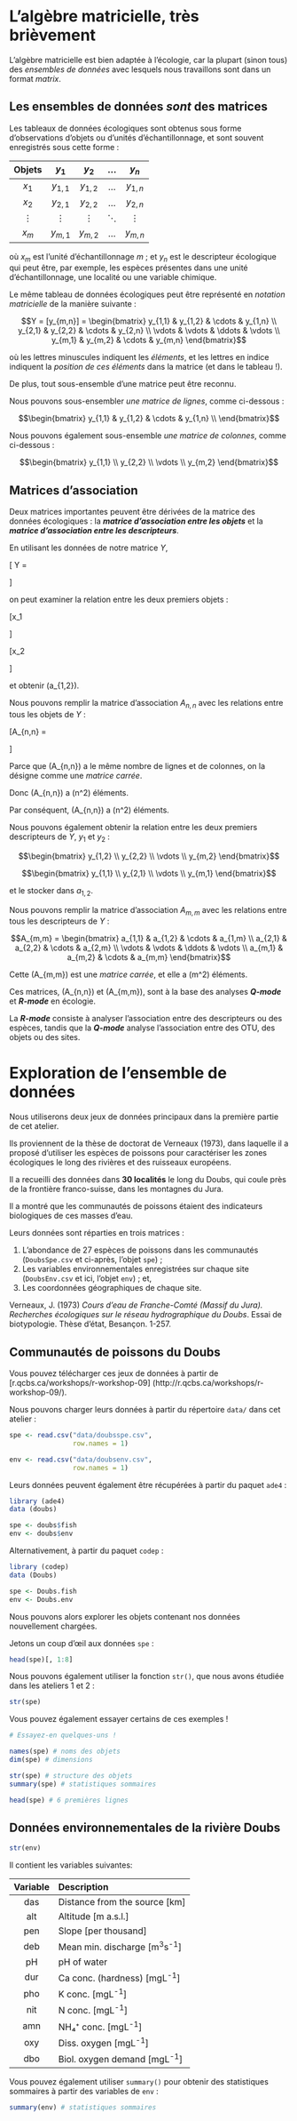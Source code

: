 # L'algèbre matricielle, très brièvement

L'algèbre matricielle est bien adaptée à l'écologie, car la plupart (sinon tous) des _ensembles de données_ avec lesquels nous travaillons sont dans un format _matrix_.

## Les ensembles de données _sont_ des matrices

Les tableaux de données écologiques sont obtenus sous forme d'observations d'objets ou d'unités d'échantillonnage, et sont souvent enregistrés sous cette forme : 

| Objets | $y_1$     | $y_2$  | $\dots$           | $y_n$  |
| :-------------: |:-------------:| :-----:|:-----:|:-----:|
|  $x_1$        | $y_{1,1}$     | $y_{1,2}$  | $\dots$  | $y_{1,n}$  |
|  $x_2$        | $y_{2,1}$     | $y_{2,2}$  | $\dots$  | $y_{2,n}$  |
|  $\vdots$     | $\vdots$     | $\vdots$  | $\ddots$  | $\vdots$  |
|  $x_m$        | $y_{m,1}$     | $y_{m,2}$  | $\dots$  | $y_{m,n}$  |


où $x_m$ est l'unité d'échantillonnage $m$ ; et $y_n$ est le descripteur écologique qui peut être, par exemple, les espèces présentes dans une unité d'échantillonnage, une localité ou une variable chimique.

Le même tableau de données écologiques peut être représenté en _notation matricielle_ de la manière suivante :

$$Y = [y_{m,n}] =
\begin{bmatrix}
y_{1,1} & y_{1,2} & \cdots & y_{1,n} \\
y_{2,1} & y_{2,2} & \cdots & y_{2,n} \\
\vdots  & \vdots  & \ddots & \vdots  \\
y_{m,1} & y_{m,2} & \cdots & y_{m,n} 
\end{bmatrix}$$

où les lettres minuscules indiquent les _éléments_, et les lettres en indice indiquent la _position de ces éléments_ dans la matrice (et dans le tableau !).

De plus, tout sous-ensemble d'une matrice peut être reconnu.

Nous pouvons sous-ensembler _une matrice de lignes_, comme ci-dessous :

$$\begin{bmatrix}
y_{1,1} & y_{1,2} & \cdots & y_{1,n} \\
\end{bmatrix}$$

Nous pouvons également sous-ensemble _une matrice de colonnes_, comme ci-dessous :


$$\begin{bmatrix}
y_{1,1} \\ y_{2,2} \\ \vdots \\ y_{m,2}
\end{bmatrix}$$


## Matrices d'association

Deux matrices importantes peuvent être dérivées de la matrice des données écologiques : la _**matrice d'association entre les objets**_ et la _**matrice d'association entre les descripteurs**_.

En utilisant les données de notre matrice $Y$,


<div class="math">
\[ Y = 
\begin{array}{cc}
\begin{array}{ccc}
x_1 \rightarrow\\
x_2 \rightarrow\\
\vdots \\
x_m \rightarrow\\
\end{array}
&
\begin{bmatrix}
y_{1,1} & y_{1,2} & \cdots & y_{1,n} \\
y_{2,1} & y_{2,2} & \cdots & y_{2,n} \\
\vdots  & \vdots  & \ddots & \vdots  \\
y_{m,1} & y_{m,2} & \cdots & y_{m,n} 
\end{bmatrix}
\end{array}
\]
</div>

on peut examiner la relation entre les deux premiers objets :

<div class="math">
\[x_1 \rightarrow \begin{bmatrix}
y_{1,1} & y_{1,2} & \cdots & y_{1,n} \\
\end{bmatrix}
\]
</div>

<div class="math">
\[x_2 \rightarrow 
\begin{bmatrix}
y_{2,1} & y_{2,2} & \cdots & y_{2,n} \\
\end{bmatrix}
\]
</div>

<p>et obtenir \(a_{1,2}\). </p>

Nous pouvons remplir la matrice d'association $A_{n,n}$ avec les relations entre tous les objets de $Y$ :

<div class="math">
\[A_{n,n} = 
\begin{bmatrix}
a_{1,1} & a_{1,2} & \cdots & a_{1,n} \\
a_{2,1} & a_{2,2} & \cdots & a_{2,n} \\
\vdots  & \vdots  & \ddots & \vdots  \\
a_{n,1} & a_{n,2} & \cdots & a_{n,n} 
\end{bmatrix}\]
</div>

<p>Parce que \(A_{n,n}\) a le même nombre de lignes et de colonnes, on la désigne comme une <i>matrice carrée</i>.</p> <p>Donc \(A_{n,n}\) a \(n^2\) éléments. 

<p> Par conséquent, \(A_{n,n}\) a \(n^2\) éléments. </p>

Nous pouvons également obtenir la relation entre les deux premiers descripteurs de $Y$, $y_1$ et $y_2$ :


$$\begin{bmatrix}
y_{1,2} \\
y_{2,2} \\
\vdots  \\
y_{m,2} 
\end{bmatrix}$$

$$\begin{bmatrix}
y_{1,1} \\
y_{2,1} \\
\vdots  \\
y_{m,1} 
\end{bmatrix}$$

et le stocker dans $a_{1,2}$.

Nous pouvons remplir la matrice d'association $A_{m,m}$ avec les relations entre tous les descripteurs de $Y$ :

$$A_{m,m} = 
\begin{bmatrix}
a_{1,1} & a_{1,2} & \cdots & a_{1,m} \\
a_{2,1} & a_{2,2} & \cdots & a_{2,m} \\
\vdots  & \vdots  & \ddots & \vdots  \\
a_{m,1} & a_{m,2} & \cdots & a_{m,m} 
\end{bmatrix}$$

<p>Cette \(A_{m,m}\) est une <i>matrice carrée</i>, et elle a \(m^2\) éléments.</p>

Ces matrices, \N(A_{n,n}\N) et \N(A_{m,m}\N), sont à la base des analyses **_Q-mode_** et **_R-mode_** en écologie.

La **_R-mode_** consiste à analyser l'association entre des descripteurs ou des espèces, tandis que la **_Q-mode_** analyse l'association entre des OTU, des objets ou des sites.

# Exploration de l'ensemble de données

Nous utiliserons deux jeux de données principaux dans la première partie de cet atelier.

Ils proviennent de la thèse de doctorat de Verneaux (1973), dans laquelle il a proposé d'utiliser les espèces de poissons pour caractériser les zones écologiques le long des rivières et des ruisseaux européens.

Il a recueilli des données dans **30 localités** le long du Doubs, qui coule près de la frontière franco-suisse, dans les montagnes du Jura.

Il a montré que les communautés de poissons étaient des indicateurs biologiques de ces masses d'eau.

Leurs données sont réparties en trois matrices :

1. L'abondance de 27 espèces de poissons dans les communautés (`DoubsSpe.csv` et ci-après, l'objet `spe`) ;
2. Les variables environnementales enregistrées sur chaque site (`DoubsEnv.csv` et ici, l'objet `env`) ; et,
3. Les coordonnées géographiques de chaque site.

Verneaux, J. (1973) _Cours d'eau de Franche-Comté (Massif du Jura). Recherches écologiques sur le réseau hydrographique du Doubs_. Essai de biotypologie. Thèse d'état, Besançon. 1-257.

## Communautés de poissons du Doubs 

Vous pouvez télécharger ces jeux de données à partir de [r.qcbs.ca/workshops/r-workshop-09] (http://r.qcbs.ca/workshops/r-workshop-09/).

Nous pouvons charger leurs données à partir du répertoire `data/` dans cet atelier :

```r
spe <- read.csv("data/doubsspe.csv", 
                row.names = 1) 

env <- read.csv("data/doubsenv.csv", 
                row.names = 1)
```

Leurs données peuvent également être récupérées à partir du paquet `ade4` :

```r
library (ade4)
data (doubs)

spe <- doubs$fish
env <- doubs$env
```

Alternativement, à partir du paquet `codep` :

```r
library (codep)
data (Doubs)

spe <- Doubs.fish
env <- Doubs.env
```

Nous pouvons alors explorer les objets contenant nos données nouvellement chargées. 

Jetons un coup d'œil aux données `spe` :

```r
head(spe)[, 1:8]
```

Nous pouvons également utiliser la fonction `str()`, que nous avons étudiée dans les ateliers 1 et 2 :

```r
str(spe)
```

Vous pouvez également essayer certains de ces exemples !

```r
# Essayez-en quelques-uns !

names(spe) # noms des objets
dim(spe) # dimensions

str(spe) # structure des objets
summary(spe) # statistiques sommaires

head(spe) # 6 premières lignes
``` 

## Données environnementales de la rivière Doubs

```r
str(env)
```

Il contient les variables suivantes:

|Variable |Description|
|:--:|:--|
|das|Distance from the source [km]  |
|alt|Altitude [m a.s.l.]  |
|pen|Slope [per thousand]  |
|deb|Mean min. discharge [m<sup>3</sup>s<sup>-1</sup>]  |
|pH|pH of water  |
|dur|Ca conc. (hardness) [mgL<sup>-1</sup>]  |
|pho|K conc. [mgL<sup>-1</sup>]  |
|nit|N conc. [mgL<sup>-1</sup>]  |
|amn|NH₄⁺ conc. [mgL<sup>-1</sup>]  |
|oxy|Diss. oxygen [mgL<sup>-1</sup>]  |
|dbo|Biol. oxygen demand [mgL<sup>-1</sup>]  |

Vous pouvez également utiliser `summary()` pour obtenir des statistiques sommaires à partir des variables de `env` :

```r
summary(env) # statistiques sommaires
```
